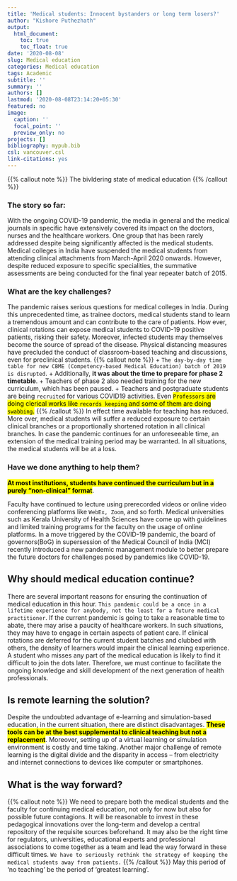 ```yaml
---
title: 'Medical students: Innocent bystanders or long term losers?'
author: "Kishore Puthezhath"
output:
  html_document:
    toc: true
    toc_float: true
date: '2020-08-08'
slug: Medical education
categories: Medical education
tags: Academic
subtitle: ''
summary: ''
authors: []
lastmod: '2020-08-08T23:14:20+05:30'
featured: no
image:
  caption: ''
  focal_point: ''
  preview_only: no
projects: []
bibliography: mypub.bib
csl: vancouver.csl
link-citations: yes
---
```


{{% callout note %}}
The bivldering state of medical education
{{% /callout %}}


### The story so far: 
With the ongoing COVID-19 pandemic, the media in general and the medical journals in specific have extensively covered its impact on the doctors, nurses and the healthcare workers. One group that has been rarely addressed despite being significantly affected is the medical students. Medical colleges in India have suspended the medical students from attending clinical attachments from March-April 2020 onwards. However, despite reduced exposure to specific specialities, the summative assessments are being conducted for the final year repeater batch of 2015.

### What are the key challenges?

The pandemic raises serious questions for medical colleges in India. During this unprecedented time, as trainee doctors, medical students stand to learn a tremendous amount and can contribute to the care of patients. How ever, clinical rotations can expose medical students to COVID-19 positive patients, risking their safety. Moreover, infected students may themselves become the source of spread of the disease. Physical distancing measures have precluded the conduct of classroom-based teaching and discussions, even for preclinical students. 
{{% callout note %}}
+ `The day-by-day time table for new CBME (Competency-based Medical Education) batch of 2019 is disrupted`. 
+ Additionally, **it was about the time to prepare for phase 2 timetable**. 
+ Teachers of phase 2 also needed training for the new curriculum, which has been paused. 
+ Teachers and postgraduate students are being `recruited` for various COVID19 activities. Even <mark>`Professors` are doing clerical works like `records keeping` and some of them are doing `swabbing`.</mark>
{{% /callout %}}
In effect time available for teaching has reduced. More over, medical students will suffer a reduced exposure to certain clinical branches or a proportionally shortened rotation in all clinical branches. In case the pandemic continues for an unforeseeable time, an extension of the medical training period may be warranted. In all situations, the medical students will be at a loss.

### Have we done anything to help them?

<mark>**At most institutions, students have continued the curriculum but in a purely “non‐clinical” format**</mark>. 

Faculty have continued to lecture using prerecorded videos or online video conferencing platforms like `WebEx, Zoom`, and so forth. Medical universities such as Kerala University of Health Sciences have come up with guidelines and limited training programs for the faculty on the usage of online platforms. In a move triggered by the COVID-19 pandemic, the board of governors(BoG) in supersession of the Medical Council of India (MCI) recently introduced a new pandemic management module to better prepare the future doctors for challenges posed by pandemics like COVID-19.

## Why should medical education continue?

There are several important reasons for ensuring the continuation of medical education in this hour. `This pandemic could be a once in a lifetime experience for anybody, not the least for a future medical practitioner`. If the current pandemic is going to take a reasonable time to abate, there may arise a paucity of healthcare workers.  In such situations, they may have to engage in certain aspects of patient care. If clinical rotations are deferred for the current student batches and clubbed with others, the density of learners would impair the clinical learning experience. A student who misses any part of the medical education is likely to find it difficult to join the dots later. Therefore, we must continue to facilitate the ongoing knowledge and skill development of the next generation of health professionals. 

## Is remote learning the solution?

Despite the undoubted advantage of e-learning and simulation-based education, in the current situation, there are distinct disadvantages. <mark>**These tools can be at the best supplemental to clinical teaching but not a replacement**</mark>. Moreover, setting up of a virtual learning or simulation environment is costly and time taking. Another major challenge of remote learning is the digital divide and the disparity in access – from electricity and internet connections to devices like computer or smartphones.

## What is the way forward?
{{% callout note %}}
We need to prepare both the medical students and the faculty for continuing medical education, not only for now but also for possible future contagions. It will be reasonable to invest in these pedagogical innovations over the long-term and develop a central repository of the requisite sources beforehand. It may also be the right time for regulators, universities, educational experts and professional associations to come together as a team and lead the way forward in these difficult times. `We have to seriously rethink the strategy of keeping the medical students away from patients.`
{{% /callout %}}
May this period of ‘no teaching’ be the period of ‘greatest learning’. 
